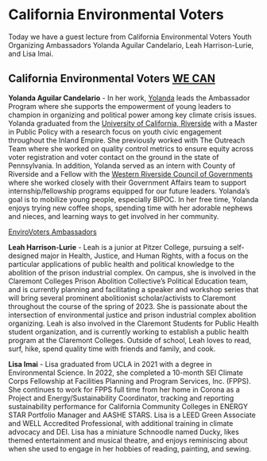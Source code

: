 # California Environmental Voters {#sec-enviroVoters}

::: {.callout-note appearance="simple"}
Today we have a guest lecture from California Environmental Voters Youth Organizing Ambassadors Yolanda Aguilar Candelario, Leah Harrison-Lurie, and Lisa Imai.    
:::
  
## California Environmental Voters [WE CAN](https://envirovotersedfund.org/we-can-volunteer/)

**Yolanda Aguilar Candelario** - In her work, [Yolanda](https://envirovotersedfund.org/who-we-are/staff/) leads the Ambassador Program where she supports the empowerment of young leaders to champion in organizing and political power among key climate crisis issues. Yolanda graduated from the [University of California, Riverside](https://www.ucr.edu/) with a Master in Public Policy with a research focus on youth civic engagement throughout the Inland Empire. She previously worked with The Outreach Team where she worked on quality control metrics to ensure equity across voter registration and voter contact on the ground in the state of Pennsylvania. In addition, Yolanda served as an intern with County of Riverside and a Fellow with the [Western Riverside Council of Governments](https://www.wrcog.us/) where she worked closely with their Government Affairs team to support internship/fellowship programs equipped for our future leaders. Yolanda’s goal is to mobilize young people, especially BIPOC. In her free time, Yolanda enjoys trying new coffee shops, spending time with her adorable nephews and nieces, and learning ways to get involved in her community. 

[EnviroVoters Ambassadors](https://envirovotersedfund.org/ambassadors-2022/)

**Leah Harrison-Lurie** - Leah is a junior at Pitzer College, pursuing a self-designed major in Health, Justice, and Human Rights, with a focus on the particular applications of public health and political knowledge to the abolition of the prison industrial complex. On campus, she is involved in the Claremont Colleges Prison Abolition Collective's Political Education team, and is currently planning and facilitating a speaker and workshop series that will bring several prominent abolitionist scholar/activists to Claremont throughout the course of the spring of 2023. She is passionate about the intersection of environmental justice and prison industrial complex abolition organizing. Leah is also involved in the Claremont Students for Public Health student organization, and is currently working to establish a public health program at the Claremont Colleges. Outside of school, Leah loves to read, surf, hike, spend quality time with friends and family, and cook. 

**Lisa Imai** - Lisa graduated from UCLA in 2021 with a degree in Environmental Science. In 2022, she completed a 10-month SEI Climate Corps Fellowship at Facilities Planning and Program Services, Inc. (FPPS). She continues to work for FPPS full time from her home in Corona as a Project and Energy/Sustainability Coordinator, tracking and reporting sustainability performance for California Community Colleges in ENERGY STAR Portfolio Manager and AASHE STARS. Lisa is a LEED Green Associate and WELL Accredited Professional, with additional training in climate advocacy and DEI. Lisa has a miniature Schnoodle named Ducky, likes themed entertainment and musical theatre, and enjoys reminiscing about when she used to engage in her hobbies of reading, painting, and sewing.

